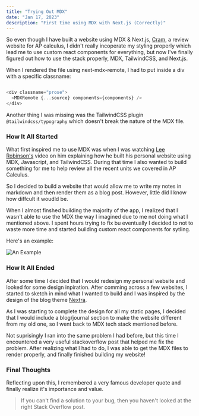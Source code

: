 ```yaml
---
title: "Trying Out MDX"
date: "Jan 17, 2023"
description: "First time using MDX with Next.js (Correctly)"
---
```


So even though I have built a website using MDX & Next.js, [Cram](https://github.com/rahuls-coding/cram), a review website for AP calculus, I didn't really incoperate my styling properly which lead me to use custom react components for everything, but now I've finally figured out how to use the stack properly, MDX, TailwindCSS, and Next.js.

When I rendered the file using next-mdx-remote, I had to put inside a div with a specific classname:

```js

<div classname="prose">
  <MDXRemote {...source} components={components} />
</div>

```

Another thing I was missing was the TailwindCSS plugin `@tailwindcss/typography` which doesn't break the nature of the MDX file.

### How It All Started

What first inspired me to use MDX was when I was watching <a href="http://leerob.io/" target="_blank">Lee Robinson's</a> video on him explaining how he built his personal website using MDX, Javascript, and TailwindCSS. During that time I also wanted to build something for me to help review all the recent units we covered in AP Calculus.

So I decided to build a website that would allow me to write my notes in markdown and then render them as a blog post. However, little did I know how diffcult it woudld be. 

When I almost finshed building the majority of the app, I realized that I wasn't able to use the MDX the way I imagined due to me not doing what I mentioned above. I spent hours trying to fix bu eventually I decided to not to waste more time and started building custom react components for sytling. 

Here's an example:

![An Example](https://i.ibb.co/zRLGtsD/example.gif)

### How It All Ended

After some time I decided that I would redesign my personal website and looked for some design inpiration. After comming across a few websites, I started to sketch in mind what I wanted to build and I was inspired by the design of the blog theme <a href="https://nextra.site/" target="_blank">Nextra</a>. 

As I was starting to complete the design for all my static pages, I decided that I would include a blog/journal section to make the website different from my old one, so I went back to MDX tech stack mentioned before. 

Not suprisingly I ran into the same problem I had before, but this time I encountered a very useful stackoverflow post that helped me fix the problem. After realizing what I had to do, I was able to get the MDX files to render properly, and finally finished building my website!

### Final Thoughts

Reflecting upon this, I remembered a very famous developer quote and finally realize it's importance and value. 

> If you can't find a solution to your bug, then you haven't looked at the right Stack Overflow post.